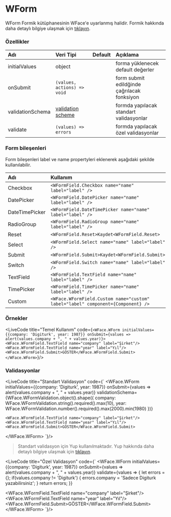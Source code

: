
# WForm

WForm Formik kütüphanesinin WFace'e uyarlanmış halidir. 
Formik hakkında daha detaylı bilgiye ulaşmak için [tıklayın](https://jaredpalmer.com/formik).

### Özellikler

| Adı                 | Veri Tipi                                                     | Default | Açıklama                                        |
|:--------------------|:--------------------------------------------------------------|:--------|:------------------------------------------------|
| initialValues       | object                                                        |         | forma yüklenecek default değerler               |
| onSubmit            | `(values, actions) => void`                                   |         | form submit edildğinde çağrılacak fonksiyon     |
| validationSchema    | [validation scheme](https://github.com/jquense/yup)           |         | formda yapılacak standart validasyonlar         |
| validate            | `(values) => errors`                                          |         | formda yapılacak özel validasyonlar             |

### Form bileşenleri

Form bileşenleri label ve name propertyleri eklenerek aşağıdaki şekilde kullanılabilir. 

| Adı             | Kullanım                                                                        |
|:----------------|:--------------------------------------------------------------------------------|
| Checkbox        | `<WFormField.Checkbox name="name" label="label" />`                             |
| DatePicker      | `<WFormField.DatePicker name="name" label="label" />`                           |
| DateTimePicker  | `<WFormField.DateTimePicker name="name" label="label" />`                       |
| RadioGroup      | `<WFormField.RadioGroup name="name" label="label" />`                           |
| Reset           | `<WFormField.Reset>Kaydet<WFormField.Reset>`                                    |
| Select          | `<WFormField.Select name="name" label="label" />`                               |
| Submit          | `<WFormField.Submit>Kaydet<WFormField.Submit>`                                  |
| Switch          | `<WFormField.Switch name="name" label="label" />`                               |
| TextField       | `<WFormField.TextField name="name" label="label" />`                            |
| TimePicker      | `<WFormField.TimePicker name="name" label="label" />`                           |
| Custom          | `<WFace.WFormField.Custom name="custom" label="label" component={Component} />` |


### Örnekler

<LiveCode title="Temel Kullanım"
code={`
<WFace.WForm initialValues={{company: 'Digiturk', year: 1987}} onSubmit={values => alert(values.company + ", " + values.year)}>
  <WFace.WFormField.TextField name="company" label="Şirket"/>
  <WFace.WFormField.TextField name="year" label="Yıl"/>
  <WFace.WFormField.Submit>GÖSTER</WFace.WFormField.Submit>
</WFace.WForm>
`}/><br/>

### Validasyonlar

<LiveCode title="Standart Validasyon"
code={`
<WFace.WForm 
    initialValues={{company: 'Digiturk', year: 1987}} 
    onSubmit={values => alert(values.company + ", " + values.year)}
    validationSchema={WFace.WFormValidation.object().shape({
      company: WFace.WFormValidation.string().required().max(10),
      year: WFace.WFormValidation.number().required().max(2000).min(1980)
    })}
  >
    <WFace.WFormField.TextField name="company" label="Şirket"/>
    <WFace.WFormField.TextField name="year" label="Yıl"/>
    <WFace.WFormField.Submit>GÖSTER</WFace.WFormField.Submit>
</WFace.WForm>
`}/><br/>

> Standart validasyon için Yup kullanılmaktadır. 
Yup hakkında daha detaylı bilgiye ulaşmak için [tıklayın](https://github.com/jquense/yup).

<LiveCode title="Özel Validasyon"
code={`
<WFace.WForm 
  initialValues={{company: 'Digiturk', year: 1987}} 
  onSubmit={values => alert(values.company + ", " + values.year)}
  validate={values => {
    let errors = {}; 
    if(values.company != 'Digiturk') {
      errors.company = 'Sadece Digiturk yazabilirsiniz';
    }
    return errors;
  }}
>
  <WFace.WFormField.TextField name="company" label="Şirket"/>
  <WFace.WFormField.TextField name="year" label="Yıl"/>
  <WFace.WFormField.Submit>GÖSTER</WFace.WFormField.Submit>
</WFace.WForm>
`}/><br/>